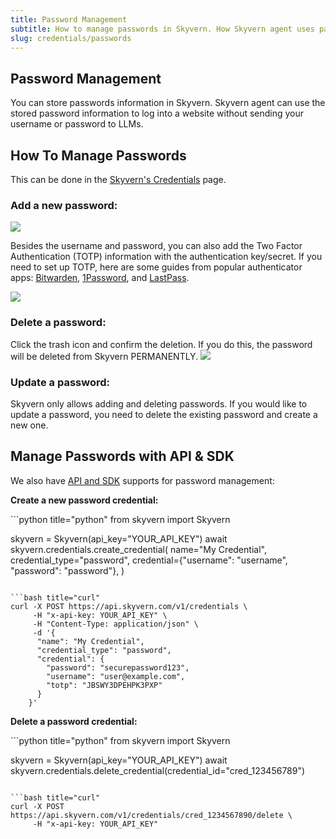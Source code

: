 ```yaml
---
title: Password Management
subtitle: How to manage passwords in Skyvern. How Skyvern agent uses passwords.
slug: credentials/passwords
---
```


## Password Management

You can store passwords information in Skyvern. Skyvern agent can use the stored password information to log into a website without sending your username or password to LLMs.

## How To Manage Passwords
This can be done in the [Skyvern's Credentials](https://app.skyvern.com/credentials) page.

### Add a new password:

<img src="../images/credential_management/add_password.png" />

Besides the username and password, you can also add the Two Factor Authentication (TOTP) information with the authentication key/secret. If you need to set up TOTP, here are some guides from popular authenticator apps: [Bitwarden](https://bitwarden.com/help/integrated-authenticator/#manually-enter-a-secret), [1Password](https://support.1password.com/one-time-passwords#on-1passwordcom), and [LastPass](https://support.lastpass.com/s/document-item?language=en_US&bundleId=lastpass&topicId=LastPass/create-totp-vault.html&_LANG=enus).

<img src="../images/credential_management/add_password_detail.png" />

### Delete a password:

Click the trash icon and confirm the deletion. If you do this, the password will be deleted from Skyvern PERMANENTLY.
<img src="../images/credential_management/delete_password.png" />

### Update a password:
<Warning>Skyvern only allows adding and deleting passwords. If you would like to update a password, you need to delete the existing password and create a new one.</Warning>

## Manage Passwords with API & SDK
We also have [API and SDK](/api-reference/api-reference/credentials/create-credential) supports for password management:

**Create a new password credential:**

<CodeBlocks>
```python title="python"
from skyvern import Skyvern

skyvern = Skyvern(api_key="YOUR_API_KEY")
await skyvern.credentials.create_credential(
    name="My Credential",
    credential_type="password",
    credential={"username": "username", "password": "password"},
)
```

```bash title="curl"
curl -X POST https://api.skyvern.com/v1/credentials \
	 -H "x-api-key: YOUR_API_KEY" \
     -H "Content-Type: application/json" \
     -d '{
	  "name": "My Credential",
	  "credential_type": "password",
	  "credential": {
		"password": "securepassword123",
		"username": "user@example.com",
		"totp": "JBSWY3DPEHPK3PXP"
	  }
	}'
```
</CodeBlocks>

**Delete a password credential:**

<CodeBlocks>
```python title="python"
from skyvern import Skyvern

skyvern = Skyvern(api_key="YOUR_API_KEY")
await skyvern.credentials.delete_credential(credential_id="cred_123456789")
```

```bash title="curl"
curl -X POST https://api.skyvern.com/v1/credentials/cred_1234567890/delete \
	 -H "x-api-key: YOUR_API_KEY"
```
</CodeBlocks>